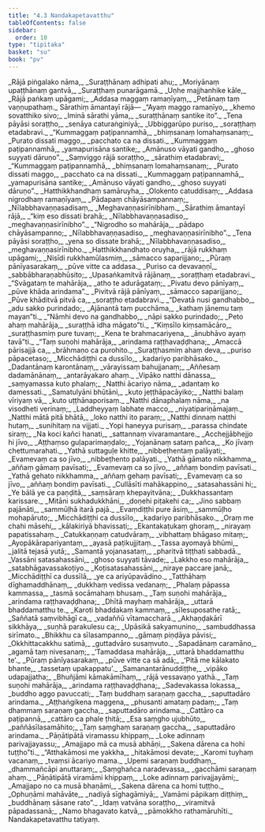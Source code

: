 ```yaml
---
title: "4.3 Nandakapetavatthu"
tableOfContents: false
sidebar:
  order: 10
type: "tipitaka"
basket: "su"
book: "pv"
---
```



<DynamicBreadcrumb />

<Division number="658" book="pv">

<Paragraph number="707" type="verses" book="pv">
_Rājā piṅgalako nāma,_  
_Suraṭṭhānaṃ adhipati ahu;_  
_Moriyānaṃ upaṭṭhānaṃ gantvā,_  
_Suraṭṭhaṃ punarāgamā._  

</Paragraph>

</Division>
<Division number="659" book="pv">

<Paragraph number="708" type="verses" book="pv">
_Uṇhe majjhanhike kāle,_  
_Rājā paṅkaṃ upāgami;_  
_Addasa maggaṃ ramaṇīyaṃ,_  
_Petānaṃ taṃ vaṇṇupathaṃ._  

</Paragraph>

</Division>
<Division number="660" book="pv">

<Paragraph number="709" book="pv">
Sārathiṃ āmantayī rājā—
</Paragraph>

<Paragraph number="710" type="verses" book="pv">
_“Ayaṃ maggo ramaṇīyo,_  
_khemo sovatthiko sivo;_  
_Iminā sārathi yāma,_  
_suraṭṭhānaṃ santike ito”._  

</Paragraph>

</Division>
<Division number="661" book="pv">

<Paragraph number="711" type="verses" book="pv">
_Tena pāyāsi soraṭṭho,_  
_senāya caturaṅginiyā;_  
_Ubbiggarūpo puriso,_  
_soraṭṭhaṃ etadabravi._  

</Paragraph>

</Division>
<Division number="662" book="pv">

<Paragraph number="712" type="verses" book="pv">
_“Kummaggaṃ paṭipannamhā,_  
_bhiṃsanaṃ lomahaṃsanaṃ;_  
_Purato dissati maggo,_  
_pacchato ca na dissati._  

</Paragraph>

</Division>
<Division number="663" book="pv">

<Paragraph number="713" type="verses" book="pv">
_Kummaggaṃ paṭipannamhā,_  
_yamapurisāna santike;_  
_Amānuso vāyati gandho,_  
_ghoso suyyati dāruṇo”._  

</Paragraph>

</Division>
<Division number="664" book="pv">

<Paragraph number="714" type="verses" book="pv">
_Saṃviggo rājā soraṭṭho,_  
_sārathiṃ etadabravi;_  
_“Kummaggaṃ paṭipannamhā,_  
_bhiṃsanaṃ lomahaṃsanaṃ;_  
_Purato dissati maggo,_  
_pacchato ca na dissati._  

</Paragraph>

</Division>
<Division number="665" book="pv">

<Paragraph number="715" type="verses" book="pv">
_Kummaggaṃ paṭipannamhā,_  
_yamapurisāna santike;_  
_Amānuso vāyati gandho,_  
_ghoso suyyati dāruṇo”._  

</Paragraph>

</Division>
<Division number="666" book="pv">

<Paragraph number="716" type="verses" book="pv">
_Hatthikkhandhaṃ samāruyha,_  
_Olokento catuddisaṃ;_  
_Addasa nigrodhaṃ ramaṇīyaṃ,_  
_Pādapaṃ chāyāsampannaṃ;_  
_Nīlabbhavaṇṇasadisaṃ,_  
_Meghavaṇṇasirīnibhaṃ._  

</Paragraph>

</Division>
<Division number="667" book="pv">

<Paragraph number="717" type="verses" book="pv">
_Sārathiṃ āmantayī rājā,_  
_“kiṃ eso dissati brahā;_  
_Nīlabbhavaṇṇasadiso,_  
_meghavaṇṇasirīnibho”._  

</Paragraph>

</Division>
<Division number="668" book="pv">

<Paragraph number="718" type="verses" book="pv">
_“Nigrodho so mahārāja,_  
_pādapo chāyāsampanno;_  
_Nīlabbhavaṇṇasadiso,_  
_meghavaṇṇasirīnibho”._  

</Paragraph>

</Division>
<Division number="669" book="pv">

<Paragraph number="719" type="verses" book="pv">
_Tena pāyāsi soraṭṭho,_  
_yena so dissate brahā;_  
_Nīlabbhavaṇṇasadiso,_  
_meghavaṇṇasirīnibho._  

</Paragraph>

</Division>
<Division number="670" book="pv">

<Paragraph number="720" type="verses" book="pv">
_Hatthikkhandhato oruyha,_  
_rājā rukkhaṃ upāgami;_  
_Nisīdi rukkhamūlasmiṃ,_  
_sāmacco saparijjano;_  
_Pūraṃ pānīyasarakaṃ,_  
_pūve vitte ca addasa._  

</Paragraph>

</Division>
<Division number="671" book="pv">

<Paragraph number="721" type="verses" book="pv">
_Puriso ca devavaṇṇī,_  
_sabbābharaṇabhūsito;_  
_Upasaṅkamitvā rājānaṃ,_  
_soraṭṭhaṃ etadabravi._  

</Paragraph>

</Division>
<Division number="672" book="pv">

<Paragraph number="722" type="verses" book="pv">
_“Svāgataṃ te mahārāja,_  
_atho te adurāgataṃ;_  
_Pivatu devo pānīyaṃ,_  
_pūve khāda arindama”._  

</Paragraph>

</Division>
<Division number="673" book="pv">

<Paragraph number="723" type="verses" book="pv">
_Pivitvā rājā pānīyaṃ,_  
_sāmacco saparijjano;_  
_Pūve khāditvā pitvā ca,_  
_soraṭṭho etadabravi._  

</Paragraph>

</Division>
<Division number="674" book="pv">

<Paragraph number="724" type="verses" book="pv">
_“Devatā nusi gandhabbo,_  
_adu sakko purindado;_  
_Ajānantā taṃ pucchāma,_  
_kathaṃ jānemu taṃ mayan”ti._  

</Paragraph>

</Division>
<Division number="675" book="pv">

<Paragraph number="725" type="verses" book="pv">
_“Nāmhi devo na gandhabbo,_  
_nāpi sakko purindado;_  
_Peto ahaṃ mahārāja,_  
_suraṭṭhā idha māgato”ti._  

</Paragraph>

</Division>
<Division number="676" book="pv">

<Paragraph number="726" type="verses" book="pv">
_“Kiṃsīlo kiṃsamācāro,_  
_suraṭṭhasmiṃ pure tuvaṃ;_  
_Kena te brahmacariyena,_  
_ānubhāvo ayaṃ tavā”ti._  

</Paragraph>

</Division>
<Division number="677" book="pv">

<Paragraph number="727" type="verses" book="pv">
_“Taṃ suṇohi mahārāja,_  
_arindama raṭṭhavaḍḍhana;_  
_Amaccā pārisajjā ca,_  
_brāhmaṇo ca purohito._  

</Paragraph>

</Division>
<Division number="678" book="pv">

<Paragraph number="728" type="verses" book="pv">
_Suraṭṭhasmiṃ ahaṃ deva,_  
_puriso pāpacetaso;_  
_Micchādiṭṭhi ca dussīlo,_  
_kadariyo paribhāsako._  

</Paragraph>

</Division>
<Division number="679" book="pv">

<Paragraph number="729" type="verses" book="pv">
_Dadantānaṃ karontānaṃ,_  
_vārayissaṃ bahujjanaṃ;_  
_Aññesaṃ dadamānānaṃ,_  
_antarāyakaro ahaṃ._  

</Paragraph>

</Division>
<Division number="680" book="pv">

<Paragraph number="730" type="verses" book="pv">
_Vipāko natthi dānassa,_  
_saṃyamassa kuto phalaṃ;_  
_Natthi ācariyo nāma,_  
_adantaṃ ko damessati._  

</Paragraph>

</Division>
<Division number="681" book="pv">

<Paragraph number="731" type="verses" book="pv">
_Samatulyāni bhūtāni,_  
_kuto jeṭṭhāpacāyiko;_  
_Natthi balaṃ vīriyaṃ vā,_  
_kuto uṭṭhānaporisaṃ._  

</Paragraph>

</Division>
<Division number="682" book="pv">

<Paragraph number="732" type="verses" book="pv">
_Natthi dānaphalaṃ nāma,_  
_na visodheti verinaṃ;_  
_Laddheyyaṃ labhate macco,_  
_niyatipariṇāmajaṃ._  

</Paragraph>

</Division>
<Division number="683" book="pv">

<Paragraph number="733" type="verses" book="pv">
_Natthi mātā pitā bhātā,_  
_loko natthi ito paraṃ;_  
_Natthi dinnaṃ natthi hutaṃ,_  
_sunihitaṃ na vijjati._  

</Paragraph>

</Division>
<Division number="684" book="pv">

<Paragraph number="734" type="verses" book="pv">
_Yopi haneyya purisaṃ,_  
_parassa chindate siraṃ;_  
_Na koci kañci hanati,_  
_sattannaṃ vivaramantare._  

</Paragraph>

</Division>
<Division number="685" book="pv">

<Paragraph number="735" type="verses" book="pv">
_Acchejjābhejjo hi jīvo,_  
_Aṭṭhaṃso guḷaparimaṇḍalo;_  
_Yojanānaṃ sataṃ pañca,_  
_Ko jīvaṃ chettumarahati._  

</Paragraph>

</Division>
<Division number="686" book="pv">

<Paragraph number="736" type="verses" book="pv">
_Yathā suttaguḷe khitte,_  
_nibbeṭhentaṃ palāyati;_  
_Evamevaṃ ca so jīvo,_  
_nibbeṭhento palāyati._  

</Paragraph>

</Division>
<Division number="687" book="pv">

<Paragraph number="737" type="verses" book="pv">
_Yathā gāmato nikkhamma,_  
_aññaṃ gāmaṃ pavīsati;_  
_Evamevaṃ ca so jīvo,_  
_aññaṃ bondiṃ pavīsati._  

</Paragraph>

</Division>
<Division number="688" book="pv">

<Paragraph number="738" type="verses" book="pv">
_Yathā gehato nikkhamma,_  
_aññaṃ gehaṃ pavīsati;_  
_Evamevaṃ ca so jīvo,_  
_aññaṃ bondiṃ pavīsati._  

</Paragraph>

</Division>
<Division number="689" book="pv">

<Paragraph number="739" type="verses" book="pv">
_Cullāsīti mahākappino,_  
_satasahassāni hi;_  
_Ye bālā ye ca paṇḍitā,_  
_saṃsāraṃ khepayitvāna;_  
_Dukkhassantaṃ karissare._  

</Paragraph>

</Division>
<Division number="690" book="pv">

<Paragraph number="740" type="verses" book="pv">
_Mitāni sukhadukkhāni,_  
_doṇehi piṭakehi ca;_  
_Jino sabbaṃ pajānāti,_  
_sammūḷhā itarā pajā._  

</Paragraph>

</Division>
<Division number="691" book="pv">

<Paragraph number="741" type="verses" book="pv">
_Evaṃdiṭṭhi pure āsiṃ,_  
_sammūḷho mohapāruto;_  
_Micchādiṭṭhi ca dussīlo,_  
_kadariyo paribhāsako._  

</Paragraph>

</Division>
<Division number="692" book="pv">

<Paragraph number="742" type="verses" book="pv">
_Oraṃ me chahi māsehi,_  
_kālakiriyā bhavissati;_  
_Ekantakaṭukaṃ ghoraṃ,_  
_nirayaṃ papatissahaṃ._  

</Paragraph>

</Division>
<Division number="693" book="pv">

<Paragraph number="743" type="verses" book="pv">
_Catukkaṇṇaṃ catudvāraṃ,_  
_vibhattaṃ bhāgaso mitaṃ;_  
_Ayopākārapariyantaṃ,_  
_ayasā paṭikujjitaṃ._  

</Paragraph>

</Division>
<Division number="694" book="pv">

<Paragraph number="744" type="verses" book="pv">
_Tassa ayomayā bhūmi,_  
_jalitā tejasā yutā;_  
_Samantā yojanasataṃ,_  
_pharitvā tiṭṭhati sabbadā._  

</Paragraph>

</Division>
<Division number="695" book="pv">

<Paragraph number="745" type="verses" book="pv">
_Vassāni satasahassāni,_  
_ghoso suyyati tāvade;_  
_Lakkho eso mahārāja,_  
_satabhāgavassakoṭiyo._  

</Paragraph>

</Division>
<Division number="696" book="pv">

<Paragraph number="746" type="verses" book="pv">
_Koṭisatasahassāni,_  
_niraye paccare janā;_  
_Micchādiṭṭhī ca dussīlā,_  
_ye ca ariyūpavādino._  

</Paragraph>

</Division>
<Division number="697" book="pv">

<Paragraph number="747" type="verses" book="pv">
_Tatthāhaṃ dīghamaddhānaṃ,_  
_dukkhaṃ vedissa vedanaṃ;_  
_Phalaṃ pāpassa kammassa,_  
_tasmā socāmahaṃ bhusaṃ._  

</Paragraph>

</Division>
<Division number="698" book="pv">

<Paragraph number="748" type="verses" book="pv">
_Taṃ suṇohi mahārāja,_  
_arindama raṭṭhavaḍḍhana;_  
_Dhītā mayhaṃ mahārāja,_  
_uttarā bhaddamatthu te._  

</Paragraph>

</Division>
<Division number="699" book="pv">

<Paragraph number="749" type="verses" book="pv">
_Karoti bhaddakaṃ kammaṃ,_  
_sīlesuposathe ratā;_  
_Saññatā saṃvibhāgī ca,_  
_vadaññū vītamaccharā._  

</Paragraph>

</Division>
<Division number="700" book="pv">

<Paragraph number="750" type="verses" book="pv">
_Akhaṇḍakārī sikkhāya,_  
_suṇhā parakulesu ca;_  
_Upāsikā sakyamunino,_  
_sambuddhassa sirīmato._  

</Paragraph>

</Division>
<Division number="701" book="pv">

<Paragraph number="751" type="verses" book="pv">
_Bhikkhu ca sīlasampanno,_  
_gāmaṃ piṇḍāya pāvisi;_  
_Okkhittacakkhu satimā,_  
_guttadvāro susaṃvuto._  

</Paragraph>

</Division>
<Division number="702" book="pv">

<Paragraph number="752" type="verses" book="pv">
_Sapadānaṃ caramāno,_  
_agamā taṃ nivesanaṃ;_  
_‘Tamaddasa mahārāja,_  
_uttarā bhaddamatthu te’._  

</Paragraph>

</Division>
<Division number="703" book="pv">

<Paragraph number="753" type="verses" book="pv">
_Pūraṃ pānīyasarakaṃ,_  
_pūve vitte ca sā adā;_  
_‘Pitā me kālakato bhante,_  
_tassetaṃ upakappatu’._  

</Paragraph>

</Division>
<Division number="704" book="pv">

<Paragraph number="754" type="verses" book="pv">
_Samanantarānuddiṭṭhe,_  
_vipāko udapajjatha;_  
_Bhuñjāmi kāmakāmīhaṃ,_  
_rājā vessavaṇo yathā._  

</Paragraph>

</Division>
<Division number="705" book="pv">

<Paragraph number="755" type="verses" book="pv">
_Taṃ suṇohi mahārāja,_  
_arindama raṭṭhavaḍḍhana;_  
_Sadevakassa lokassa,_  
_buddho aggo pavuccati;_  
_Taṃ buddhaṃ saraṇaṃ gaccha,_  
_saputtadāro arindama._  

</Paragraph>

</Division>
<Division number="706" book="pv">

<Paragraph number="756" type="verses" book="pv">
_Aṭṭhaṅgikena maggena,_  
_phusanti amataṃ padaṃ;_  
_Taṃ dhammaṃ saraṇaṃ gaccha,_  
_saputtadāro arindama._  

</Paragraph>

</Division>
<Division number="707" book="pv">

<Paragraph number="757" type="verses" book="pv">
_Cattāro ca paṭipannā,_  
_cattāro ca phale ṭhitā;_  
_Esa saṃgho ujubhūto,_  
_paññāsīlasamāhito;_  
_Taṃ saṃghaṃ saraṇaṃ gaccha,_  
_saputtadāro arindama._  

</Paragraph>

</Division>
<Division number="708" book="pv">

<Paragraph number="758" type="verses" book="pv">
_Pāṇātipātā viramassu khippaṃ,_  
_Loke adinnaṃ parivajjayassu;_  
_Amajjapo mā ca musā abhāṇi,_  
_Sakena dārena ca hohi tuṭṭho”ti._  

</Paragraph>

</Division>
<Division number="709" book="pv">

<Paragraph number="759" type="verses" book="pv">
_“Atthakāmosi me yakkha,_  
_hitakāmosi devate;_  
_Karomi tuyhaṃ vacanaṃ,_  
_tvaṃsi ācariyo mama._  

</Paragraph>

</Division>
<Division number="710" book="pv">

<Paragraph number="760" type="verses" book="pv">
_Upemi saraṇaṃ buddhaṃ,_  
_dhammañcāpi anuttaraṃ;_  
_Saṃghañca naradevassa,_  
_gacchāmi saraṇaṃ ahaṃ._  

</Paragraph>

</Division>
<Division number="711" book="pv">

<Paragraph number="761" type="verses" book="pv">
_Pāṇātipātā viramāmi khippaṃ,_  
_Loke adinnaṃ parivajjayāmi;_  
_Amajjapo no ca musā bhaṇāmi,_  
_Sakena dārena ca homi tuṭṭho._  

</Paragraph>

</Division>
<Division number="712" book="pv">

<Paragraph number="762" type="verses" book="pv">
_Ophuṇāmi mahāvāte,_  
_nadiyā sīghagāmiyā;_  
_Vamāmi pāpikaṃ diṭṭhiṃ,_  
_buddhānaṃ sāsane rato”._  

</Paragraph>

</Division>
<Division number="713" book="pv">

<Paragraph number="763" type="verses" book="pv">
_Idaṃ vatvāna soraṭṭho,_  
_viramitvā pāpadassanā;_  
_Namo bhagavato katvā,_  
_pāmokkho rathamāruhīti._  


</Paragraph>
</Division>

<Paragraph number="764" type="center" book="pv">
Nandakapetavatthu tatiyaṃ.
</Paragraph>